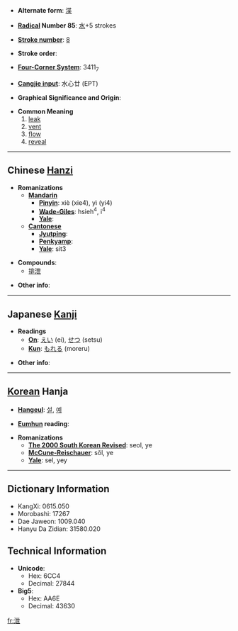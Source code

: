 * '''Alternate form''': [[渫]]

* '''[[Wiktionary:Chinese radical index| Radical]] Number 85''': [[Wiktionary:Chinese radical index 水|水]]+5 strokes

* '''[[Wiktionary:Chinese total strokes index|Stroke number]]''': [[Wiktionary:Chinese total strokes index 8|8]]

* '''Stroke order''': 

* '''[[Wiktionary:Chinese four corner index|Four-Corner System]]''': 3411<sub>7</sub>

* '''[[Wiktionary:Chinese Cangjie index|Cangjie input]]''': 水心廿 (EPT)

* '''Graphical Significance and Origin''': 

* '''Common Meaning'''
*#[[leak]]
*# [[vent]]
*# [[flow]]
*# [[reveal]]

----

== Chinese [[Hanzi]] ==

* '''Romanizations'''
** '''[[Mandarin]]'''
*** '''[[Pinyin]]''': xiè (xie4), yì (yi4)
*** '''[[Wade-Giles]]''': hsieh<sup>4</sup>, i<sup>4</sup>
*** '''[[Yale]]''': 
** '''[[Cantonese]]'''
*** '''[[Jyutping]]''':
*** '''[[Penkyamp]]''': 
*** '''[[Yale]]''': sit3

* '''Compounds''':
** [[排泄]]

* '''Other info''': 

----

== Japanese [[Kanji]] ==

* '''Readings'''
** '''[[On]]''': [[えい]] (ei), [[せつ]] (setsu)
** '''[[Kun]]''': [[もれる]] (moreru)

* '''Other info''':  

----

== [[Korean]] Hanja ==

* '''[[Hangeul]]''': [[설]], [[예]]

* '''[[Eumhun]] reading''': 

* '''Romanizations'''
** '''[[The 2000 South Korean Revised Romanization|The 2000 South Korean Revised]]''': seol, ye
** '''[[McCune-Reischauer]]''': sŏl, ye
** '''[[Yale]]''': sel, yey

----

== Dictionary Information ==

* KangXi: 0615.050
* Morobashi: 17267
* Dae Jaweon: 1009.040
* Hanyu Da Zidian: 31580.020

== Technical Information ==

* '''Unicode''':
** Hex: 6CC4
** Decimal: 27844
* '''Big5''':
** Hex: AA6E
** Decimal: 43630

[[fr:泄]]